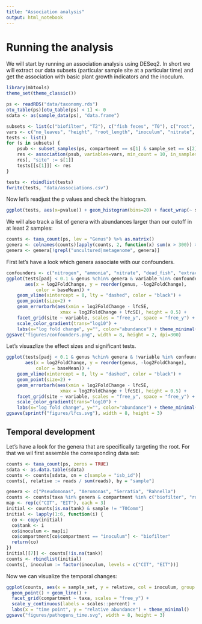 ```yaml
---
title: "Association analysis"
output: html_notebook
---
```


# Running the analysis

We will start by running an association analysis using DESeq2. In short we will extract our data subsets (particular sample site
at a particular time) and get the association with basic plant growth indicators and the inoculum.

```r
library(mbtools)
theme_set(theme_classic())

ps <- readRDS("data/taxonomy.rds")
otu_table(ps)[otu_table(ps) < 1] <- 0
sdata <- as(sample_data(ps), "data.frame")
```


```r
subsets <- list(c("biofilter", "T2"), c("fish feces", "T0"), c("root", "T2"))
vars <- c("no_leaves", "height", "root_length", "inoculum", "nitrate", "ammonia", "extraction_kit", "dead_fish")
tests <- list()
for (s in subsets) {
    psub <- subset_samples(ps, compartment == s[1] & sample_set == s[2])
    res <- association(psub, variables=vars, min_count = 10, in_samples=0.1)
    res[, "site" := s[1]]
    tests[[s[1]]] <- res
}

tests <- rbindlist(tests)
fwrite(tests, "data/associations.csv")
```

Now let's readjust the p values and check the histogram.

```r
ggplot(tests, aes(x=pvalue)) + geom_histogram(bins=20) + facet_wrap(~ site)
```

We will also track a list of genera with abundances larger than our cutoff in at least 2 samples:

```r
counts <- taxa_count(ps, lev = "Genus") %>% as.matrix()
genera <- colnames(counts)[apply(counts, 2, function(x) sum(x > 300)) > 1]
genera <- genera[!grepl("uncultured|metagenome", genera)]
```

First let's have a look which genera associate with our confounders.

```r
confounders <- c("nitrogen", "ammonia", "nitrate", "dead_fish", "extraction_kit")
ggplot(tests[padj < 0.1 & genus %chin% genera & variable %in% confounders],
       aes(x = log2FoldChange, y = reorder(genus, -log2FoldChange),
           color = baseMean)) +
    geom_vline(xintercept = 0, lty = "dashed", color = "black") +
    geom_point(size=2) +
    geom_errorbarh(aes(xmin = log2FoldChange - lfcSE,
                    xmax = log2FoldChange + lfcSE), height = 0.5) +
    facet_grid(site ~ variable, scales = "free_y", space = "free_y") + 
    scale_color_gradient(trans="log10") +
    labs(x="log fold change", y="", color="abundance") + theme_minimal()
ggsave("figures/confounders.png", width = 8, height = 2, dpi=300)
```

Let's visuazlize the effect sizes and significant tests.

```r
ggplot(tests[padj < 0.1 & genus %chin% genera & !variable %in% confounders],
       aes(x = log2FoldChange, y = reorder(genus, -log2FoldChange),
           color = baseMean)) +
    geom_vline(xintercept = 0, lty = "dashed", color = "black") +
    geom_point(size=2) +
    geom_errorbarh(aes(xmin = log2FoldChange - lfcSE,
                    xmax = log2FoldChange + lfcSE), height = 0.5) +
    facet_grid(site ~ variable, scales = "free_y", space = "free_y") + 
    scale_color_gradient(trans="log10") +
    labs(x="log fold change", y="", color="abundance") + theme_minimal()
ggsave(sprintf("figures/lfcs.svg"), width = 8, height = 3)
```


## Temporal development

Let's have a look for the genera that are specifically targeting the root. 
For that we wil first assemble the corresponding data set:

```r
counts <- taxa_count(ps, zeros = TRUE)
sdata <- as.data.table(sdata)
counts <- counts[sdata, on = c(sample = "isb_id")]
counts[, relative := reads / sum(reads), by = "sample"]

genera <- c("Pseudomonas", "Aeromonas", "Serratia", "Rahnella")
counts <- counts[taxa %in% genera & compartment %in% c("biofilter", "root", "inoculum", "rock wool cubes")]
map <- rep(c("CIT", "EIT"), each = 3)
initial <- counts[is.na(tank) & sample != "T0Comm"]
initial <- lapply(1:6, function(i) {
  co <- copy(initial) 
  co$tank <- i
  co$inoculum <- map[i]
  co$compartment[co$compartment == "inoculum"] <- "biofilter"
  return(co)
})
initial[[7]] <- counts[!is.na(tank)]
counts <- rbindlist(initial)
counts[, inoculum := factor(inoculum, levels = c("CIT", "EIT"))]


```

Now we can visualize the temporal changes:

```r
ggplot(counts, aes(x = sample_set, y = relative, col = inoculum, group = interaction(tank, inoculum))) +
  geom_point() + geom_line() +
  facet_grid(compartment ~ taxa, scales = "free_y") +
  scale_y_continuous(labels = scales::percent) +
  labs(x = "time point", y = "relative abundance") + theme_minimal()
ggsave("figures/pathogens_time.svg", width = 8, height = 3)
```